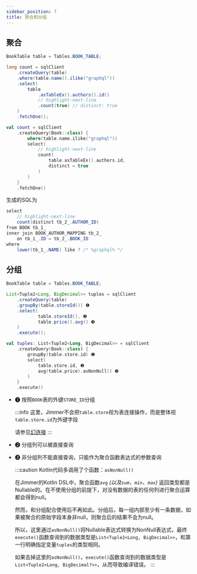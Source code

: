 ```yaml
---
sidebar_position: 7
title: 聚合和分组
---
```



## 聚合

<Tabs groupId="language">
<TabItem value="java" label="Java">

```java
BookTable table = Tables.BOOK_TABLE;

long count = sqlClient
    .createQuery(table)
    .where(table.name().ilike("graphql"))
    .select(
        table
            .asTableEx().authors().id()
            // highlight-next-line
            .count(true) // distinct: true
    )
    .fetchOne();
```

</TabItem>
<TabItem value="kotlin" label="Kotlin">

```kotlin
val count = sqlClient
    .createQuery(Book::class) {
        where(table.name.ilike("graphql"))
        select(
            // highlight-next-line
            count(
                table.asTableEx().authors.id,
                distinct = true
            )
        )
    }
    .fetchOne()
```

</TabItem>
</Tabs>

生成的SQL为

```csharp
select
    // highlight-next-line
    count(distinct tb_2_.AUTHOR_ID)
from BOOK tb_1_
inner join BOOK_AUTHOR_MAPPING tb_2_
    on tb_1_.ID = tb_2_.BOOK_ID
where
    lower(tb_1_.NAME) like ? /* %graphql% */
```

## 分组

<Tabs groupId="language">
<TabItem value="java" label="Java">

```java
BookTable table = Tables.BOOK_TABLE;

List<Tuple2<Long, BigDecimal>> tuples = sqlClient
    .createQuery(table)
    .groupBy(table.storeId()) ❶
    .select(
            table.storeId(), ❷
            table.price().avg() ❸
    )
    .execute();
```

</TabItem>
<TabItem value="kotlin" label="Kotlin">

```kotlin
val tuples: List<Tuple2<Long, BigDecimal>> = sqlClient
    .createQuery(Book::class) {
        groupBy(table.store.id) ❶
        select(
            table.store.id, ❷
            avg(table.price).asNonNull() ❸
        )
    }
    .execute()
```

</TabItem>
</Tabs>

-   ❶ 按照`BOOK`表的外键`STORE_ID`分组

    :::info
    这里，Jimmer不会把`table.store`视为表连接操作，而是整体视`table.store.id`为外键字段

    请参见[幻连接](./dynamic-join/optimization#幻连接)
    :::

-   ❷ 分组列可以被直接查询

-   ❸ 非分组列不能直接查询，只能作为聚合函数表达式的参数查询

    :::caution
    Kotlin代码多调用了个函数：`asNonNull()`

    在Jimmer的Kotlin DSL中，聚合函数`avg` *(以及`sum`、`min`、`max`)* 返回类型都是Nullable的。在不使用分组的前提下，对没有数据的表的任何列进行聚合运算都会得到null。

    然而，和分组配合使用后不再如此。分组后，每一组内部至少有一条数据，如果被聚合的原始字段本身非null，则聚合后的结果不会为null。

    所以，这里通过`asNonNull()`将Nullable表达式转换为NonNull表达式，最终`execute()`函数查询到的数据类型是`List<Tuple2<Long, BigDecimal>>`，和第一行明确指定变量`tuples`的类型相同。
        
    如果去掉这里的`asNonNull()`，`execute()`函数查询到的数据类型是`List<Tuple2<Long, BigDecimal?>>`，从而导致编译错误。
    :::
